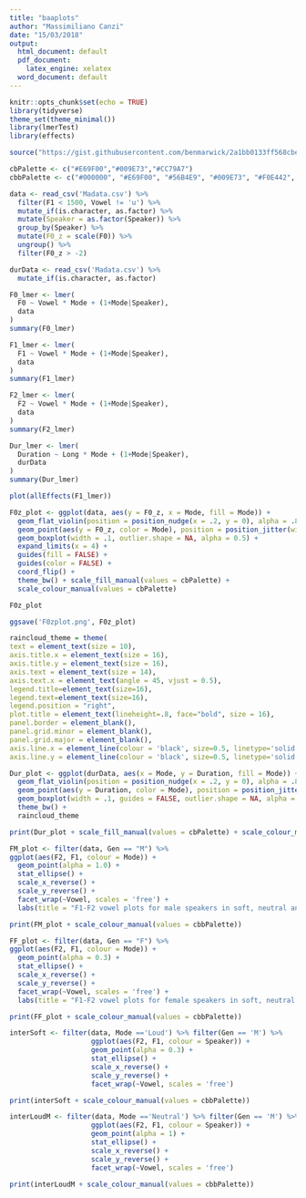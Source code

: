 ```yaml
---
title: "baaplots"
author: "Massimiliano Canzi"
date: "15/03/2018"
output:
  html_document: default
  pdf_document:
    latex_engine: xelatex
  word_document: default
---
```


```r
knitr::opts_chunk$set(echo = TRUE)
library(tidyverse)
theme_set(theme_minimal())
library(lmerTest)
library(effects)

source("https://gist.githubusercontent.com/benmarwick/2a1bb0133ff568cbe28d/raw/fb53bd97121f7f9ce947837ef1a4c65a73bffb3f/geom_flat_violin.R")

cbPalette <- c("#E69F00","#009E73","#CC79A7")
cbbPalette <- c("#000000", "#E69F00", "#56B4E9", "#009E73", "#F0E442", "#0072B2", "#D55E00", "#CC79A7")
```

<!-- Data is filtered and 'cleaned up'. -->

```r
data <- read_csv('Madata.csv') %>%
  filter(F1 < 1500, Vowel != 'u') %>%
  mutate_if(is.character, as.factor) %>%
  mutate(Speaker = as.factor(Speaker)) %>%
  group_by(Speaker) %>%
  mutate(F0_z = scale(F0)) %>%
  ungroup() %>%
  filter(F0_z > -2)

durData <- read_csv('Madata.csv') %>%
  mutate_if(is.character, as.factor)
```

<!-- Here's lmer tests for F0, F1, F2 and Duration throughout speech modes. Speaker is regarded as random effect. The 'Long' veriable for the duration model represents phonological length. -->

```r
F0_lmer <- lmer(
  F0 ~ Vowel * Mode + (1+Mode|Speaker),
  data
)
summary(F0_lmer)
```
```r
F1_lmer <- lmer(
  F1 ~ Vowel * Mode + (1+Mode|Speaker),
  data
)
summary(F1_lmer)
```

```r
F2_lmer <- lmer(
  F2 ~ Vowel * Mode + (1+Mode|Speaker),
  data
)
summary(F2_lmer)
```

<!-- Duration lmer contains information for 'u' as well, which was omitted in the previous models for formant tracking issues. -->

```r
Dur_lmer <- lmer(
  Duration ~ Long * Mode + (1+Mode|Speaker),
  durData
)
summary(Dur_lmer)
```

<!-- Sample effects plot for F1 -->

```r
plot(allEffects(F1_lmer))
```

<!-- Sample box/violin plots with jitter for F0 and Duration, faceted by gender and phonological lenth respectively -->

```r
F0z_plot <- ggplot(data, aes(y = F0_z, x = Mode, fill = Mode)) +
  geom_flat_violin(position = position_nudge(x = .2, y = 0), alpha = .8) +
  geom_point(aes(y = F0_z, color = Mode), position = position_jitter(width = .15), size = .5, alpha = 0.8) +
  geom_boxplot(width = .1, outlier.shape = NA, alpha = 0.5) +
  expand_limits(x = 4) +
  guides(fill = FALSE) +
  guides(color = FALSE) +
  coord_flip() +
  theme_bw() + scale_fill_manual(values = cbPalette) + 
  scale_colour_manual(values = cbPalette)

F0z_plot

ggsave('F0zplot.png', F0z_plot)
```

```r
raincloud_theme = theme(
text = element_text(size = 10),
axis.title.x = element_text(size = 16),
axis.title.y = element_text(size = 16),
axis.text = element_text(size = 14),
axis.text.x = element_text(angle = 45, vjust = 0.5),
legend.title=element_text(size=16),
legend.text=element_text(size=16),
legend.position = "right",
plot.title = element_text(lineheight=.8, face="bold", size = 16),
panel.border = element_blank(),
panel.grid.minor = element_blank(),
panel.grid.major = element_blank(),
axis.line.x = element_line(colour = 'black', size=0.5, linetype='solid'),
axis.line.y = element_line(colour = 'black', size=0.5, linetype='solid'))
```

```r
Dur_plot <- ggplot(durData, aes(x = Mode, y = Duration, fill = Mode)) +
  geom_flat_violin(position = position_nudge(x = .2, y = 0), alpha = .8) +
  geom_point(aes(y = Duration, color = Mode), position = position_jitter(width = .15), size = .5, alpha = 0.8) +
  geom_boxplot(width = .1, guides = FALSE, outlier.shape = NA, alpha = 0.5) +
  theme_bw() +
  raincloud_theme 

print(Dur_plot + scale_fill_manual(values = cbPalette) + scale_colour_manual(values = cbPalette))
```

<!-- F1-F2 vowel plots for M and F speakers faceted by vowel, coloured by mode -->

```r
FM_plot <- filter(data, Gen == "M") %>%
ggplot(aes(F2, F1, colour = Mode)) +
  geom_point(alpha = 1.0) +
  stat_ellipse() +
  scale_x_reverse() +
  scale_y_reverse() + 
  facet_wrap(~Vowel, scales = 'free') +
  labs(title = "F1-F2 vowel plots for male speakers in soft, neutral and loud speech modes")

print(FM_plot + scale_colour_manual(values = cbbPalette))

```

```r
FF_plot <- filter(data, Gen == "F") %>%
ggplot(aes(F2, F1, colour = Mode)) +
  geom_point(alpha = 0.3) +
  stat_ellipse() +
  scale_x_reverse() +
  scale_y_reverse() + 
  facet_wrap(~Vowel, scales = 'free') +
  labs(title = "F1-F2 vowel plots for female speakers in soft, neutral and loud speech modes")

print(FF_plot + scale_colour_manual(values = cbbPalette))
```

```r
interSoft <- filter(data, Mode =='Loud') %>% filter(Gen == 'M') %>%
                    ggplot(aes(F2, F1, colour = Speaker)) +
                    geom_point(alpha = 0.3) + 
                    stat_ellipse() +
                    scale_x_reverse() +
                    scale_y_reverse() + 
                    facet_wrap(~Vowel, scales = 'free') 

print(interSoft + scale_colour_manual(values = cbbPalette))
```

```r
interLoudM <- filter(data, Mode =='Neutral') %>% filter(Gen == 'M') %>%
                    ggplot(aes(F2, F1, colour = Speaker)) +
                    geom_point(alpha = 1) + 
                    stat_ellipse() +
                    scale_x_reverse() +
                    scale_y_reverse() + 
                    facet_wrap(~Vowel, scales = 'free') 

print(interLoudM + scale_colour_manual(values = cbbPalette))
```


